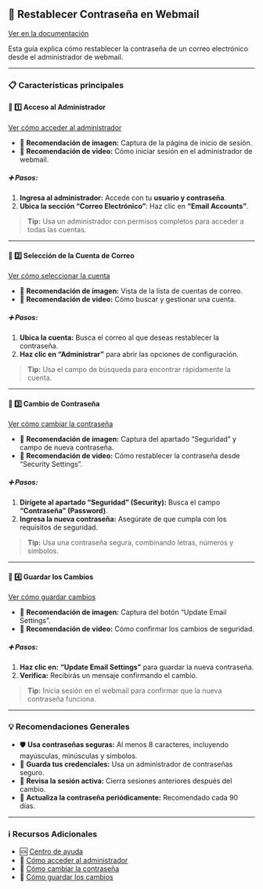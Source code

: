 ## 🔑 Restablecer Contraseña en Webmail  
[Ver en la documentación](https://ayuda.gestoru.com/ayuda/webmail/contraseña)  

Esta guía explica cómo restablecer la contraseña de un correo electrónico desde el administrador de webmail.  

---

### 📋 Características principales  

#### 📌 1️⃣ Acceso al Administrador  
[Ver cómo acceder al administrador](https://ayuda.gestoru.com/ayuda/webmail/acceso)  

- 📸 **Recomendación de imagen:** Captura de la página de inicio de sesión.  
- 🎥 **Recomendación de video:** Cómo iniciar sesión en el administrador de webmail.  

##### ➕ Pasos:  
1. **Ingresa al administrador:** Accede con tu **usuario y contraseña**.  
2. **Ubica la sección “Correo Electrónico”**: Haz clic en **“Email Accounts”**.  

> **Tip:** Usa un administrador con permisos completos para acceder a todas las cuentas.  

---

#### 📌 2️⃣ Selección de la Cuenta de Correo  
[Ver cómo seleccionar la cuenta](https://ayuda.gestoru.com/ayuda/webmail/seleccion-cuenta)  

- 📸 **Recomendación de imagen:** Vista de la lista de cuentas de correo.  
- 🎥 **Recomendación de video:** Cómo buscar y gestionar una cuenta.  

##### ➕ Pasos:  
1. **Ubica la cuenta:** Busca el correo al que deseas restablecer la contraseña.  
2. **Haz clic en “Administrar”** para abrir las opciones de configuración.  

> **Tip:** Usa el campo de búsqueda para encontrar rápidamente la cuenta.  

---

#### 📌 3️⃣ Cambio de Contraseña  
[Ver cómo cambiar la contraseña](https://ayuda.gestoru.com/ayuda/webmail/cambio-contraseña)  

- 📸 **Recomendación de imagen:** Captura del apartado “Seguridad” y campo de nueva contraseña.  
- 🎥 **Recomendación de video:** Cómo restablecer la contraseña desde “Security Settings”.  

##### ➕ Pasos:  
1. **Dirígete al apartado “Seguridad” (Security):** Busca el campo **“Contraseña” (Password)**.  
2. **Ingresa la nueva contraseña:** Asegúrate de que cumpla con los requisitos de seguridad.  

> **Tip:** Usa una contraseña segura, combinando letras, números y símbolos.  

---

#### 📌 4️⃣ Guardar los Cambios  
[Ver cómo guardar cambios](https://ayuda.gestoru.com/ayuda/webmail/guardar-cambios)  

- 📸 **Recomendación de imagen:** Captura del botón “Update Email Settings”.  
- 🎥 **Recomendación de video:** Cómo confirmar los cambios de seguridad.  

##### ➕ Pasos:  
1. **Haz clic en:** **“Update Email Settings”** para guardar la nueva contraseña.  
2. **Verifica:** Recibirás un mensaje confirmando el cambio.  

> **Tip:** Inicia sesión en el webmail para confirmar que la nueva contraseña funciona.  

---

### 💡 Recomendaciones Generales  
- 🛡️ **Usa contraseñas seguras:** Al menos 8 caracteres, incluyendo mayúsculas, minúsculas y símbolos.  
- 📧 **Guarda tus credenciales:** Usa un administrador de contraseñas seguro.  
- 🚀 **Revisa la sesión activa:** Cierra sesiones anteriores después del cambio.  
- 📝 **Actualiza la contraseña periódicamente:** Recomendado cada 90 días.  

---

### ℹ️ Recursos Adicionales  
- 🆘 [Centro de ayuda](https://ayuda.gestoru.com)  
- 📖 [Cómo acceder al administrador](https://ayuda.gestoru.com/ayuda/webmail/acceso)  
- 📝 [Cómo cambiar la contraseña](https://ayuda.gestoru.com/ayuda/webmail/cambio-contraseña)  
- 🚀 [Cómo guardar los cambios](https://ayuda.gestoru.com/ayuda/webmail/guardar-cambios)  
